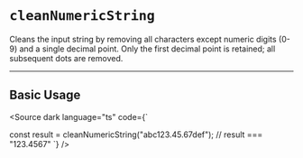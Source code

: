 
# `cleanNumericString`

Cleans the input string by removing all characters except numeric digits (0-9) and a single decimal point.
Only the first decimal point is retained; all subsequent dots are removed.

---

## Basic Usage

<Source
  dark
  language="ts"
  code={`

const result = cleanNumericString("abc123.45.67def"); // result === "123.4567"
`}
/>
